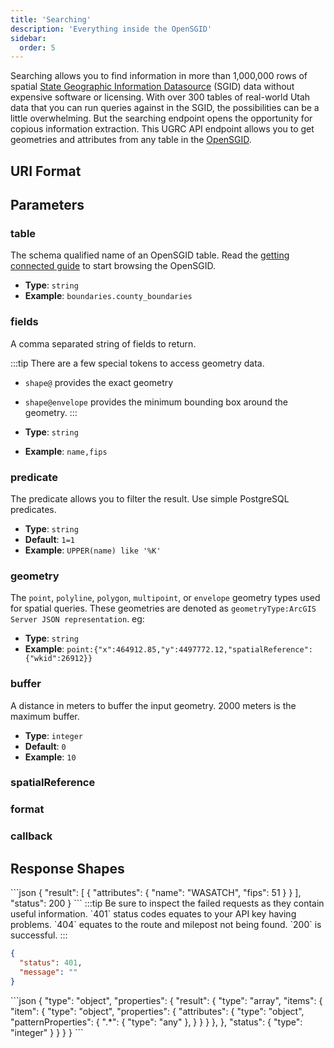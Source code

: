 ```yaml
---
title: 'Searching'
description: 'Everything inside the OpenSGID'
sidebar:
  order: 5
---
```



Searching allows you to find information in more than 1,000,000 rows of spatial [State Geographic Information Datasource](https://gis.utah.gov/documentation/sgid/) (SGID) data without expensive software or licensing. With over 300 tables of real-world Utah data that you can run queries against in the SGID, the possibilities can be a little overwhelming. But the searching endpoint opens the opportunity for copious information extraction. This UGRC API endpoint allows you to get geometries and attributes from any table in the [OpenSGID](https://gis.utah.gov/documentation/sgid/open-sgid/).

## URI Format

<Uri verb="GET" endpoint="search/{table}/{fields}" />

## Parameters

<Card title="Required path parameters" icon="approve-check">

### table

The schema qualified name of an OpenSGID table. Read the [getting connected guide](https://gis.utah.gov/documentation/sgid/open-sgid/) to start browsing the OpenSGID.

- **Type**: `string`
- **Example**: `boundaries.county_boundaries`

### fields

A comma separated string of fields to return.

:::tip
There are a few special tokens to access geometry data.

- `shape@` provides the exact geometry
- `shape@envelope` provides the minimum bounding box around the geometry.
  :::

- **Type**: `string`
- **Example**: `name,fips`

</Card>
<Card title="Optional query string parameters" icon="setting">

### predicate

The predicate allows you to filter the result. Use simple PostgreSQL predicates.

- **Type**: `string`
- **Default**: `1=1`
- **Example**: `UPPER(name) like '%K'`

### geometry

The `point`, `polyline`, `polygon`, `multipoint`, or `envelope` geometry types used for spatial queries. These geometries are denoted as `geometryType:ArcGIS Server JSON representation`. eg:

- **Type**: `string`
- **Example**: `point:{"x":464912.85,"y":4497772.12,"spatialReference":{"wkid":26912}}`

### buffer

A distance in meters to buffer the input geometry. 2000 meters is the maximum buffer.

- **Type**: `integer`
- **Default**: `0`
- **Example**: `10`

### spatialReference

<SpatialReference />

### format

<OutputFormat />

### callback

<Callback />

</Card>

## Response Shapes

<Tabs>
	<TabItem label="Successful Example">
  ```json
{
  "result": [
    {
    "attributes": {
      "name": "WASATCH",
      "fips": 51
    }
    }
  ],
  "status": 200
}
```
</TabItem>
	<TabItem label="Error Example">
  :::tip
  Be sure to inspect the failed requests as they contain useful information. `401` status codes equates to your API key having problems. `404` equates to the route and milepost not being found. `200` is successful.
  :::

```json
{
  "status": 401,
  "message": ""
}
```

  </TabItem>
  <TabItem label="JSON Schema">
```json
{
  "type": "object",
  "properties": {
    "result": {
      "type": "array",
      "items": {
        "item": {
          "type": "object",
          "properties": {
            "attributes": {
              "type": "object",
              "patternProperties": {
                ".*": {
                  "type": "any"
                },
              }
            }
          }
        },
      },
      "status": {
        "type": "integer"
      }
    }
  }
}
```
  </TabItem>
</Tabs>
